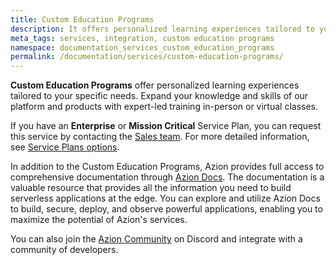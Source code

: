 ```yaml
---
title: Custom Education Programs
description: It offers personalized learning experiences tailored to your specific needs. Expand your knowledge and skills of Azion's platform and products with expert-led training in-person or virtual classes.
meta_tags: services, integration, custom education programs
namespace: documentation_services_custom_education_programs
permalink: /documentation/services/custom-education-programs/
---
```


**Custom Education Programs** offer personalized learning experiences tailored to your specific needs. Expand your knowledge and skills of our platform and products with expert-led training in-person or virtual classes.

If you have an **Enterprise** or **Mission Critical** Service Plan, you can request this service by contacting the [Sales team](https://www.azion.com/en/contact-sales/). For more detailed information, see [Service Plans options](/en/documentation/services/service-plans/).

In addition to the Custom Education Programs, Azion provides full access to comprehensive documentation through [Azion Docs](/en/documentation/). The documentation is a valuable resource that provides all the information you need to build serverless applications at the edge. You can explore and utilize Azion Docs to build, secure, deploy, and observe powerful applications, enabling you to maximize the potential of Azion's services.

You can also join the [Azion Community](https://discord.com/invite/Yp9N7RMVZy) on Discord and integrate with a community of developers. 
